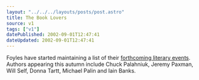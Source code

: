 ```yaml
---
layout: "../../../layouts/posts/post.astro"
title: The Book Lovers
source: v1
tags: ["v1"]
datePublished: 2002-09-01T12:47:41
dateUpdated: 2002-09-01T12:47:41
---
```


Foyles have started maintaining a list of their [forthcoming literary events][1]. Authors appearing this autumn include Chuck Palahniuk, Jeremy Paxman, Will Self, Donna Tartt, Michael Palin and Iain Banks.

[1]: http://www.foyles.co.uk/upready3/home/events.htm "Foyles.co.uk: Forthcoming Literary Events"
